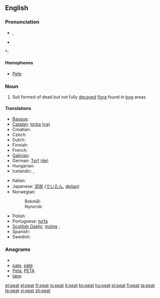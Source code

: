 ==English==

===Pronunciation===
* {{IPA|/piːt/}}, {{SAMPA|/pi:t/}}
* {{audio|en-us-peat.ogg|Audio (US)}}

*: {{rhymes|iːt}}

====Homophones====
* [[Pete]]

===Noun===
{{wikipedia}}
{{en-noun|s|-}}

# Soil formed of dead but not fully [[decay|decayed]] [[flora]] found in [[bog]] areas

====Translations====
{{trans-top|soil}}
* [[Basque]]: {{t|eu|zohikatz|xs=Basque}}
* [[Catalan]]: [[torba]] {{f}} [[:ca:torba|(ca)]]
* Croatian: {{t-|hr|treset|m}}
* Czech: {{t-|cs|rašelina|f}}
* Dutch: {{t+|nl|turf}}
* Finnish: {{t+|fi|turve}}
* French: {{t+|fr|tourbe|f}}
* [[Galician]]: {{t-|gl|turba|f|xs=Galician}}
* German: [[Torf]] {{m}} [[:de:Torf|(de)]]
* Hungarian: {{t+|hu|tőzeg}}
* Icelandic: {{t-|is|torf|n}}, {{t-|is|mór|m}}
{{trans-mid}}
* Italian: {{t+|it|torba|f}}
* Japanese: [[泥炭]] ([[でいたん]], [[deitan]])
* Norwegian:
*: Bokmål: {{t-|no|torv|m|f}}
*: Nynorsk: {{t-|no|torv|f|n}}
* Polish: {{t+|pl|torf|m}}
* Portuguese: [[:pt:turfa|turfa]] {{f}}
* [[Scottish Gaelic]]: [[mòine]] {{f}},  {{qualifier|single piece}} {{t|gd|fàd|m|xs=Scottish Gaelic}}
* Spanish: {{t-|es|turba|f}}
* Swedish: {{t-|sv|torv}}
{{trans-bottom}}

===Anagrams===
* {{alphagram|aept}}
* [[pate#English|pate]], [[pâté#English|pâté]]
* [[Peta#English|Peta]], [[PETA#English|PETA]]
* [[tape#English|tape]]

[[et:peat]]
[[el:peat]]
[[fr:peat]]
[[io:peat]]
[[it:peat]]
[[kn:peat]]
[[hu:peat]]
[[pl:peat]]
[[fi:peat]]
[[ta:peat]]
[[te:peat]]
[[vi:peat]]
[[zh:peat]]